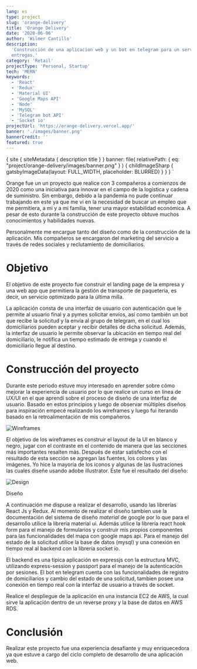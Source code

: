 ```yaml
---
lang: es
type: project
slug: 'orange-delivery'
title: 'Orange Delivery'
date: '2020-06-06'
author: 'Wilmer Cantillo'
description:
  'Construcción de una aplicacion web y un bot en telegram para un servicio de
  entregas.'
category: 'Retail'
projectType: 'Personal, Startup'
tech: 'MERN'
keywords:
  - 'React'
  - 'Redux'
  - 'Material UI'
  - 'Google Maps API'
  - 'Node'
  - 'MySQL'
  - 'Telegram bot API'
  - 'Socket io'
projectUrl: 'https://orange-delivery.vercel.app/'
banner: './images/banner.png'
bannerCredit: ''
featured: true
---
```



  {
    site {
      siteMetadata {
        description
        title
      }
    }
    banner: file(
      relativePath: { eq: "project/orange-delivery/images/banner.png" }
    ) {
      childImageSharp {
        gatsbyImageData(layout: FULL_WIDTH, placeholder: BLURRED)
      }
    }
  }
`

Orange fue un un proyecto que realice con 3 compañeros a comienzos de 2020 como
una iniciativa para innovar en el campo de la logística y cadena de suministro.
Sin embargo, debido a la pandemia no pude continuar trabajando en este ya que me
vi en la necesidad de buscar un empleo que me permitiera, a mi y a mi familia,
tener una mayor estabilidad económica. A pesar de esto durante la construcción
de este proyecto obtuve muchos conocimientos y habilidades nuevas.

Personalmente me encargue tanto del diseño como de la construcción de la
aplicación. Mis compañeros se encargaron del marketing del servicio a través de
redes sociales y reclutamiento de domiciliarios.

# Objetivo

El objetivo de este proyecto fue construir el landing page de la empresa y una
web app que permitiera la gestión de transporte de paqueteria, es decir, un
servicio optimizado para la última milla.

La aplicación consta de una interfaz de usuario con autenticación que le permite
al usuario final y a pymes solicitar envíos, así como también un bot que recibe
la solicitud y la envía al grupo de telegram, en el cual los domiciliarios
pueden aceptar y recibir detalles de dicha solicitud. Además, la interfaz de
usuario le permite observar la ubicación en tiempo real del domiciliario, le
notifica un tiempo estimado de entrega y cuando el domiciliario llegue al
destino.

# Construcción del proyecto

Durante este periodo estuve muy interesado en aprender sobre cómo mejorar la
experiencia de usuario por lo que realice un curso en línea de UX/UI en el que
aprendí sobre el proceso de diseño de una interfaz de usuario. Basado en estos
principios y luego de observar múltiples diseños para inspiración empecé
realizando los wireframes y luego fui iterando basado en la retroalimentación de
mis compañeros.

![Wireframes](./images/wireframes.png)

El objetivo de los wireframes es construir el layout de la UI en blanco y negro,
jugar con el contraste en el contenido de manera que las secciones más
importantes resalten más. Después de estar satisfecho con el resultado de esta
sección se agregan las fuentes, los colores y las imágenes. Yo hice la mayoría
de los iconos y algunas de las ilustraciones las cuales diseñe usando adobe
illustrator. Este fue el resultado del diseño:

![Design](./images/design.png)

<Link
  target="_blank"
  href="https://www.figma.com/file/t8t5Ik3f0PMjvITNDDoZbs/orange-web-app?node-id=212667%3A914"
>
  <Badge
    variant="subtle"
    colorScheme="black"
    textTransform="capitalize"
    float="right"
    display="flex"
    alignItems="center"
  >
    <Text marginRight="0.4rem">Diseño</Text>
    <FaExternalLinkAlt />
  </Badge>
</Link>

A continuación me dispuse a realizar el desarrollo, usando las librerías React
Js y Redux. Al momento de realizar el diseño tambien use la documentación del
sistema de diseño _material_ de google por lo que para el desarrollo utilice la
librería material ui. Además utilice la librería react hook form para el manejo
de formularios y construir mis propios componentes para las funcionalidades del
mapa con google maps api. Para el manejo del estado de la solicitud utilice la
base de datos (mysql) y una conexión en tiempo real al backend con la librería
socket io.

El backend es una típica aplicación en expressjs con la estructura MVC,
utilizando express-session y passport para el manejo de la autenticación por
sesiones. El bot en telegram cuenta con las funcionalidades de registro de
domiciliarios y cambio del estado de una solicitud, tambien posee una conexión
en tiempo real con la interfaz de usuario a través de socket.

Realice el despliegue de la aplicación en una instancia EC2 de AWS, la cual
sirve la aplicación dentro de un reverse proxy y la base de datos en AWS RDS.

# Conclusión

Realizar este proyecto fue una experiencia desafiante y muy enriquecedora ya que
estuve a cargo del ciclo completo de desarrollo de una aplicación web.
